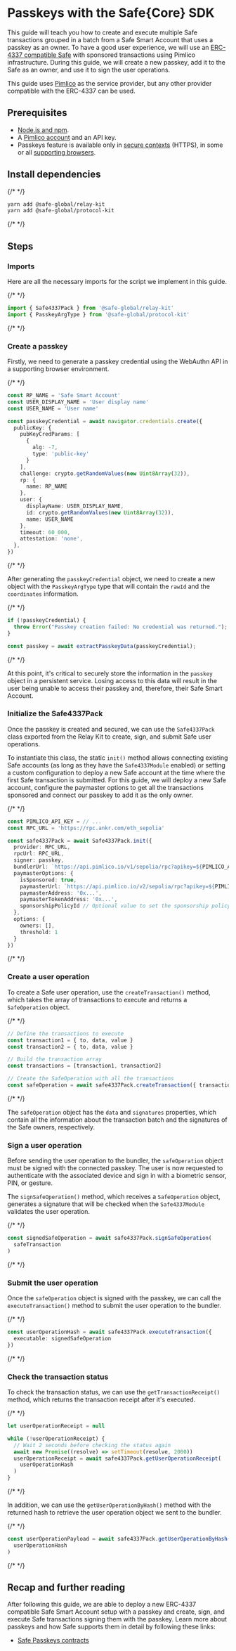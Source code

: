 
# Passkeys with the Safe\{Core\} SDK

This guide will teach you how to create and execute multiple Safe transactions grouped in a batch from a Safe Smart Account that uses a passkey as an owner. To have a good user experience, we will use an [ERC-4337 compatible Safe](../4337-guides/safe-sdk.mdx) with sponsored transactions using Pimlico infrastructure. During this guide, we will create a new passkey, add it to the Safe as an owner, and use it to sign the user operations.

This guide uses [Pimlico](https://pimlico.io) as the service provider, but any other provider compatible with the ERC-4337 can be used.

## Prerequisites

- [Node.js and npm](https://docs.npmjs.com/downloading-and-installing-node-js-and-npm).
- A [Pimlico account](https://dashboard.pimlico.io) and an API key.
- Passkeys feature is available only in [secure contexts](https://developer.mozilla.org/en-US/docs/Web/Security/Secure_Contexts) (HTTPS), in some or all [supporting browsers](https://developer.mozilla.org/en-US/docs/Web/API/Web_Authentication_API#browser_compatibility).

## Install dependencies

{/* <!-- vale off --> */}

```bash
yarn add @safe-global/relay-kit
yarn add @safe-global/protocol-kit
```

{/* <!-- vale on --> */}

## Steps

<Steps>

  ### Imports

  Here are all the necessary imports for the script we implement in this guide.

  {/* <!-- vale off --> */}

  ```typescript
  import { Safe4337Pack } from '@safe-global/relay-kit'
  import { PasskeyArgType } from '@safe-global/protocol-kit'
  ```

  {/* <!-- vale on --> */}

  ### Create a passkey

  Firstly, we need to generate a passkey credential using the WebAuthn API in a supporting browser environment.

  {/* <!-- vale off --> */}

  ```typescript
  const RP_NAME = 'Safe Smart Account'
  const USER_DISPLAY_NAME = 'User display name'
  const USER_NAME = 'User name'

  const passkeyCredential = await navigator.credentials.create({
    publicKey: {
      pubKeyCredParams: [
        {
          alg: -7,
          type: 'public-key'
        }
      ],
      challenge: crypto.getRandomValues(new Uint8Array(32)),
      rp: {
        name: RP_NAME
      },
      user: {
        displayName: USER_DISPLAY_NAME,
        id: crypto.getRandomValues(new Uint8Array(32)),
        name: USER_NAME
      },
      timeout: 60_000,
      attestation: 'none',
    },
  })
  ```

  {/* <!-- vale on --> */}

  After generating the `passkeyCredential` object, we need to create a new object with the `PasskeyArgType` type that will contain the `rawId` and the `coordinates` information.

  {/* <!-- vale off --> */}

  ```typescript
  if (!passkeyCredential) {
    throw Error("Passkey creation failed: No credential was returned.");
  }

  const passkey = await extractPasskeyData(passkeyCredential);
  ```

  {/* <!-- vale on --> */}

  At this point, it's critical to securely store the information in the `passkey` object in a persistent service. Losing access to this data will result in the user being unable to access their passkey and, therefore, their Safe Smart Account.

  ### Initialize the Safe4337Pack

  Once the passkey is created and secured, we can use the `Safe4337Pack` class exported from the Relay Kit to create, sign, and submit Safe user operations.

  To instantiate this class, the static `init()` method allows connecting existing Safe accounts (as long as they have the `Safe4337Module` enabled) or setting a custom configuration to deploy a new Safe account at the time where the first Safe transaction is submitted. For this guide, we will deploy a new Safe account, configure the paymaster options to get all the transactions sponsored and connect our passkey to add it as the only owner.

  {/* <!-- vale off --> */}

  ```typescript
  const PIMLICO_API_KEY = // ...
  const RPC_URL = 'https://rpc.ankr.com/eth_sepolia'

  const safe4337Pack = await Safe4337Pack.init({
    provider: RPC_URL,
    rpcUrl: RPC_URL,
    signer: passkey,
    bundlerUrl: `https://api.pimlico.io/v1/sepolia/rpc?apikey=${PIMLICO_API_KEY}`,
    paymasterOptions: {
      isSponsored: true,
      paymasterUrl: `https://api.pimlico.io/v2/sepolia/rpc?apikey=${PIMLICO_API_KEY}`,
      paymasterAddress: '0x...',
      paymasterTokenAddress: '0x...',
      sponsorshipPolicyId // Optional value to set the sponsorship policy id from Pimlico
    },
    options: {
      owners: [],
      threshold: 1
    }
  })
  ```

  {/* <!-- vale on --> */}

  ### Create a user operation

  To create a Safe user operation, use the `createTransaction()` method, which takes the array of transactions to execute and returns a `SafeOperation` object.

  {/* <!-- vale off --> */}

  ```typescript
  // Define the transactions to execute
  const transaction1 = { to, data, value }
  const transaction2 = { to, data, value }

  // Build the transaction array
  const transactions = [transaction1, transaction2]

  // Create the SafeOperation with all the transactions
  const safeOperation = await safe4337Pack.createTransaction({ transactions })
  ```

  {/* <!-- vale on --> */}

  The `safeOperation` object has the `data` and `signatures` properties, which contain all the information about the transaction batch and the signatures of the Safe owners, respectively.

  ### Sign a user operation

  Before sending the user operation to the bundler, the `safeOperation` object must be signed with the connected passkey. The user is now requested to authenticate with the associated device and sign in with a biometric sensor, PIN, or gesture.

  The `signSafeOperation()` method, which receives a `SafeOperation` object, generates a signature that will be checked when the `Safe4337Module` validates the user operation.

  {/* <!-- vale off --> */}

  ```typescript
  const signedSafeOperation = await safe4337Pack.signSafeOperation(
    safeTransaction
  )
  ```

  {/* <!-- vale on --> */}

  ### Submit the user operation

  Once the `safeOperation` object is signed with the passkey, we can call the `executeTransaction()` method to submit the user operation to the bundler.

  {/* <!-- vale off --> */}

  ```typescript
  const userOperationHash = await safe4337Pack.executeTransaction({
    executable: signedSafeOperation
  })
  ```

  {/* <!-- vale on --> */}

  ### Check the transaction status

  To check the transaction status, we can use the `getTransactionReceipt()` method, which returns the transaction receipt after it's executed.

  {/* <!-- vale off --> */}

  ```typescript
  let userOperationReceipt = null

  while (!userOperationReceipt) {
    // Wait 2 seconds before checking the status again
    await new Promise((resolve) => setTimeout(resolve, 2000))
    userOperationReceipt = await safe4337Pack.getUserOperationReceipt(
      userOperationHash
    )
  }
  ```

  {/* <!-- vale on --> */}

  In addition, we can use the `getUserOperationByHash()` method with the returned hash to retrieve the user operation object we sent to the bundler.

  {/* <!-- vale off --> */}

  ```typescript
  const userOperationPayload = await safe4337Pack.getUserOperationByHash(
    userOperationHash
  )
  ```

  {/* <!-- vale on --> */}

</Steps>

## Recap and further reading

After following this guide, we are able to deploy a new ERC-4337 compatible Safe Smart Account setup with a passkey and create, sign, and execute Safe transactions signing them with the passkey. Learn more about passkeys and how Safe supports them in detail by following these links:

- [Safe Passkeys contracts](https://github.com/safe-global/safe-modules/tree/main/modules/passkey)
